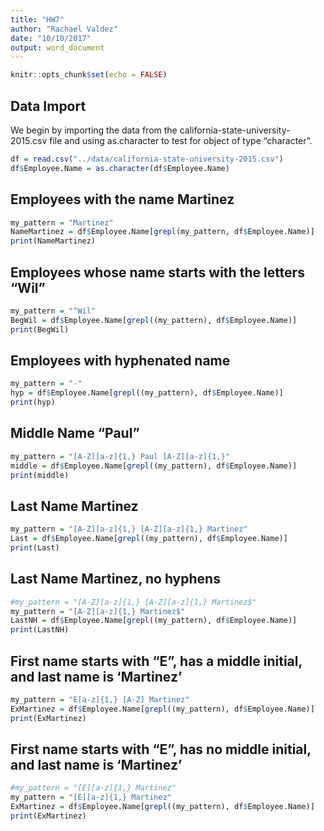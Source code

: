 ```yaml
---
title: "HW7"
author: "Rachael Valdez"
date: "10/10/2017"
output: word_document
---
```


```r
knitr::opts_chunk$set(echo = FALSE)
```

## Data Import
We begin by importing the data from the california-state-university-2015.csv file and using as.character to test for object of type "character".

```r
df = read.csv("../data/california-state-university-2015.csv")
df$Employee.Name = as.character(df$Employee.Name)
```

## Employees with the name Martinez

```r
my_pattern = "Martinez"
NameMartinez = df$Employee.Name[grepl(my_pattern, df$Employee.Name)]
print(NameMartinez)
```

## Employees whose name starts with the letters "Wil"

```r
my_pattern = "^Wil"
BegWil = df$Employee.Name[grepl((my_pattern), df$Employee.Name)]
print(BegWil)
```

## Employees with hyphenated name

```r
my_pattern = "-"
hyp = df$Employee.Name[grepl((my_pattern), df$Employee.Name)]
print(hyp)
```

## Middle Name "Paul"

```r
my_pattern = "[A-Z][a-z]{1,} Paul [A-Z][a-z]{1,}"
middle = df$Employee.Name[grepl((my_pattern), df$Employee.Name)]
print(middle)
```

## Last Name Martinez

```r
my_pattern = "[A-Z][a-z]{1,} [A-Z][a-z]{1,} Martinez"
Last = df$Employee.Name[grepl((my_pattern), df$Employee.Name)]
print(Last)
```

## Last Name Martinez, no hyphens

```r
#my_pattern = "[A-Z][a-z]{1,} [A-Z][a-z]{1,} Martinez$"
my_pattern = "[A-Z][a-z]{1,} Martinez$"
LastNH = df$Employee.Name[grepl((my_pattern), df$Employee.Name)]
print(LastNH)
```

## First name starts with "E", has a middle initial, and last name is 'Martinez'

```r
my_pattern = "E[a-z]{1,} [A-Z] Martinez"
ExMartinez = df$Employee.Name[grepl((my_pattern), df$Employee.Name)]
print(ExMartinez)
```
## First name starts with "E", has no middle initial, and last name is 'Martinez'

```r
#my_pattern = "[E][a-z]{1,} Martinez"
my_pattern = "[E][a-z]{1,} Martinez"
ExMartinez = df$Employee.Name[grepl((my_pattern), df$Employee.Name)]
print(ExMartinez)
```
